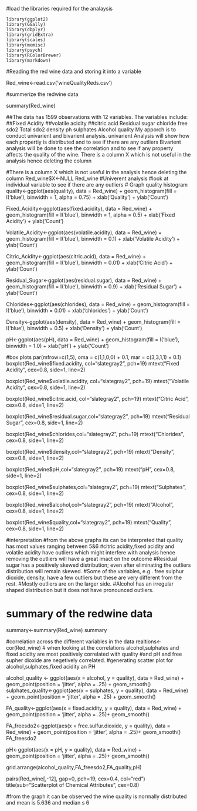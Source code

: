 
#load the libraries required for the analaysis
````
library(ggplot2)
library(GGally)
library(dbplyr)
library(gridExtra)
library(scales)
library(memisc)
library(psych)
library(RColorBrewer)
library(markdown)
`````

#Reading the red wine data and storing it into a variable

Red_wine<-read.csv('wineQualityReds.csv')

#summerize the redwine data

summary(Red_wine)

##The data has 1599 observations with 12 variables. The variables include: 
##Fixed Acidity 
##volatile acidity 
##citric acid
Residual sugar 
chloride 
free sdo2 
Total sdo2 
density 
ph 
sulphates 
Alcohol
quality 
My apporch is to conduct univarient and bivarient analysis. univarient Analysis will show how each propertiy is distributed and to see if there are any outliers Bivarient analysis will be done to see the correlation and to see if any property affects the quality of the wine. There is a column X which is not useful in the analysis hence deleting the column

#There is a column X which is not useful in the analysis hence deleting the column
Red_wine$X<-NULL
Red_wine
#Univerent analysis
#look at individual variable to see if there are any outliers
# Graph quality histogram
quality<-ggplot(aes(quality), data = Red_wine) +
  geom_histogram(fill = I('blue'), binwidth = 1, alpha = 0.75) +
  xlab('Quality') +
  ylab('Count')

Fixed_Acidity<-ggplot(aes(fixed.acidity), data = Red_wine) +
  geom_histogram(fill = I('blue'), binwidth = 1, alpha = 0.5) +
  xlab('Fixed Acidity') +
  ylab('Count')

Volatile_Acidity<-ggplot(aes(volatile.acidity), data = Red_wine) +
  geom_histogram(fill = I('blue'), binwidth = 0.1) +
  xlab('Volatile Acidity') +
  ylab('Count')


Citric_Acidity<-ggplot(aes(citric.acid), data = Red_wine) +
  geom_histogram(fill = I('blue'), binwidth = 0.01) +
  xlab('Citric Acid') +
  ylab('Count')

Residual_Sugar<-ggplot(aes(residual.sugar), data = Red_wine) +
  geom_histogram(fill = I('blue'), binwidth = 0.9) +
  xlab('Residual Sugar') +
  ylab('Count')

Chlorides<-ggplot(aes(chlorides), data = Red_wine) +
  geom_histogram(fill = I('blue'), binwidth = 0.01) +
  xlab('chlorides') +
  ylab('Count')

Density<-ggplot(aes(density), data = Red_wine) +
  geom_histogram(fill = I('blue'), binwidth = 0.5) +
  xlab('Density') +
  ylab('Count')

pH<-ggplot(aes(pH), data = Red_wine) +
  geom_histogram(fill = I('blue'), binwidth = 1.0) +
  xlab('pH') +
  ylab('Count')


#box plots 
par(mfrow=c(1,5), oma = c(1,1,0,0) + 0.1,  mar = c(3,3,1,1) + 0.1)
boxplot(Red_wine$fixed.acidity, col="slategray2", pch=19)
mtext("Fixed Acidity", cex=0.8, side=1, line=2)

boxplot(Red_wine$volatile.acidity, col="slategray2", pch=19)
mtext("Volatile Acidity", cex=0.8, side=1, line=2)

boxplot(Red_wine$citric.acid, col="slategray2", pch=19)
mtext("Citric Acid", cex=0.8, side=1, line=2)

boxplot(Red_wine$residual.sugar,col="slategray2", pch=19)
mtext("Residual Sugar", cex=0.8, side=1, line=2)

boxplot(Red_wine$chlorides,col="slategray2", pch=19)
mtext("Chlorides", cex=0.8, side=1, line=2)

boxplot(Red_wine$density,col="slategray2", pch=19)
mtext("Density", cex=0.8, side=1, line=2)

boxplot(Red_wine$pH,col="slategray2", pch=19)
mtext("pH", cex=0.8, side=1, line=2)

boxplot(Red_wine$sulphates,col="slategray2", pch=19)
mtext("Sulphates", cex=0.8, side=1, line=2)

boxplot(Red_wine$alcohol,col="slategray2", pch=19)
mtext("Alcohol", cex=0.8, side=1, line=2)

boxplot(Red_wine$quality,col="slategray2", pch=19)
mtext("Quality", cex=0.8, side=1, line=2)


#interpretation
#from the above graphs its can be interpreted that quality has most values ranging between  5&6
#citric acidity,fixed acidity and volatile acidity have outliers which might interfere with analysis hence removing the outliers will have a great imact on the outcome
#Residual sugar has a positively skewed distribution; even after eliminating the outliers distribution will remain skewed.
#Some of the variables, e.g . free sulphur dioxide, density, have a few outliers but these are very different from the rest.
#Mostly outliers are on the larger side.
#Alcohol has an irregular shaped distribution but it does not have pronounced outliers.


# summary of the redwine data
summary<-summary(Red_wine)
summary

#correlation across the different variables in the data
realtions<-cor(Red_wine)
# when looking at the correlations alcohol,sulphates and fixed acidity are most positively correlated with quality
#and pH and free supher dioxide are negetively correlated.
#generating scatter plot for alcohol,sulphates,fixed acidity an PH

alcohol_quality <- ggplot(aes(x = alcohol, y = quality),
             data = Red_wine) +
  geom_point(position = 'jitter', alpha = .25) +
  geom_smooth()
sulphates_quality<-ggplot(aes(x = sulphates, y = quality),
                         data = Red_wine) +
  geom_point(position = 'jitter', alpha = .25) +
  geom_smooth()

FA_quality<-ggplot(aes(x = fixed.acidity, y = quality),
                   data = Red_wine) +
  geom_point(position = 'jitter', alpha = .25)+
 geom_smooth()

FA_freesdo2<-ggplot(aes(x = free.sulfur.dioxide, y = quality),
                    data = Red_wine) +
  geom_point(position = 'jitter', alpha = .25)+
  geom_smooth()
FA_freesdo2

pH<-ggplot(aes(x = pH, y = quality),
                    data = Red_wine) +
  geom_point(position = 'jitter', alpha = .25)+
  geom_smooth()

grid.arrange(alcohol_quality,FA_freesdo2,FA_quality,pH)

pairs(Red_wine[,-12], gap=0, pch=19, cex=0.4, col="red")
title(sub="Scatterplot of Chemical Attributes", cex=0.8)




#from the graph it can be observed the wine quality is normally distributed and mean is 5.636 and median s 6
